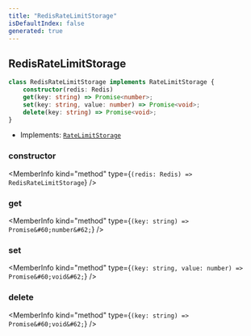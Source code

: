 ```yaml
---
title: "RedisRateLimitStorage"
isDefaultIndex: false
generated: true
---
```



<!-- This file was generated from the CommandKit source. Do not modify. Instead, re-run the "docgen" script -->


## RedisRateLimitStorage

<GenerationInfo sourceFile="packages/redis/src/ratelimit-storage.ts" sourceLine="4" packageName="@commandkit/redis" />



```ts title="Signature"
class RedisRateLimitStorage implements RateLimitStorage {
    constructor(redis: Redis)
    get(key: string) => Promise<number>;
    set(key: string, value: number) => Promise<void>;
    delete(key: string) => Promise<void>;
}
```
* Implements: <code><a href='/docs/api-reference/commandkit/interfaces/rate-limit-storage#ratelimitstorage'>RateLimitStorage</a></code>



<div className="members-wrapper">

### constructor

<MemberInfo kind="method" type={`(redis: Redis) => RedisRateLimitStorage`}   />


### get

<MemberInfo kind="method" type={`(key: string) => Promise&#60;number&#62;`}   />


### set

<MemberInfo kind="method" type={`(key: string, value: number) => Promise&#60;void&#62;`}   />


### delete

<MemberInfo kind="method" type={`(key: string) => Promise&#60;void&#62;`}   />




</div>
